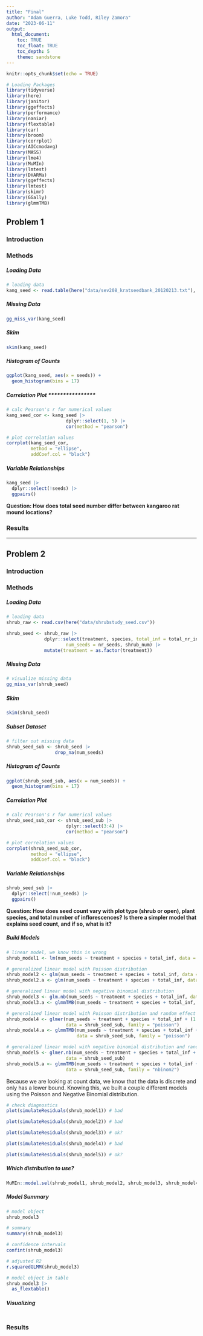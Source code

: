 ```yaml
---
title: "Final"
author: "Adam Guerra, Luke Todd, Riley Zamora"
date: "2023-06-11"
output: 
  html_document:
    toc: TRUE
    toc_float: TRUE
    toc_depth: 5
    theme: sandstone
---
```


```r
knitr::opts_chunk$set(echo = TRUE)

# Loading Packages
library(tidyverse)
library(here)
library(janitor)
library(ggeffects)
library(performance)
library(naniar) 
library(flextable) 
library(car)
library(broom)
library(corrplot)
library(AICcmodavg)
library(MASS)
library(lme4)
library(MuMIn)
library(lmtest)
library(DHARMa)
library(ggeffects)
library(lmtest)
library(skimr)
library(GGally)
library(glmmTMB)
```


## Problem 1


### Introduction


### Methods

##### Loading Data
```r
# loading data
kang_seed <- read.table(here("data/sev208_kratseedbank_20120213.txt"), sep=',', header = TRUE)
```

##### Missing Data
```r
gg_miss_var(kang_seed)
```

##### Skim
```r
skim(kang_seed)
```

##### Histogram of Counts
```r
ggplot(kang_seed, aes(x = seeds)) +
  geom_histogram(bins = 17)
```

##### Correlation Plot ****************
```r
# calc Pearson's r for numerical values
kang_seed_cor <- kang_seed |> 
                      dplyr::select(1, 5) |> 
                      cor(method = "pearson")

# plot correlation values
corrplot(kang_seed_cor,
         method = "ellipse",
         addCoef.col = "black")
```

##### Variable Relationships
```r
kang_seed |> 
  dplyr::select(!seeds) |> 
  ggpairs()
```

**Question: How does total seed number differ between kangaroo rat mound locations?**

### Results



---

## Problem 2


### Introduction



### Methods


##### Loading Data
```r
# loading data
shrub_raw <- read.csv(here("data/shrubstudy_seed.csv"))

shrub_seed <- shrub_raw |>
              dplyr::select(treatment, species, total_inf = total_nr_infl, 
                      num_seeds = nr_seeds, shrub_num) |>
              mutate(treatment = as.factor(treatment))
```

##### Missing Data
```r
# visualize missing data
gg_miss_var(shrub_seed)
```

##### Skim
```r
skim(shrub_seed)
```

##### Subset Dataset
```r
# filter out missing data
shrub_seed_sub <- shrub_seed |> 
                  drop_na(num_seeds) 
```

##### Histogram of Counts
```r
ggplot(shrub_seed_sub, aes(x = num_seeds)) +
  geom_histogram(bins = 17)
```

##### Correlation Plot
```r
# calc Pearson's r for numerical values
shrub_seed_sub_cor <- shrub_seed_sub |> 
                      dplyr::select(3:4) |> 
                      cor(method = "pearson")

# plot correlation values
corrplot(shrub_seed_sub_cor,
         method = "ellipse",
         addCoef.col = "black")
```

##### Variable Relationships
```r
shrub_seed_sub |> 
  dplyr::select(!num_seeds) |> 
  ggpairs()
```

**Question: How does seed count vary with plot type (shrub or open), plant species, and total number of inflorescences? Is there a simpler model that explains seed count, and if so, what is it?**

##### Build Models
```r
# linear model, we know this is wrong
shrub_model1 <- lm(num_seeds ~ treatment + species + total_inf, data = shrub_seed_sub)

# generalized linear model with Poisson distribution
shrub_model2 <- glm(num_seeds ~ treatment + species + total_inf, data = shrub_seed_sub, family = "poisson")
shrub_model2.a <- glm(num_seeds ~ treatment + species + total_inf, data = shrub_seed_sub, family = "poisson")

# generalized linear model with negative binomial distribution
shrub_model3 <- glm.nb(num_seeds ~ treatment + species + total_inf, data = shrub_seed_sub)
shrub_model3.a <- glmmTMB(num_seeds ~ treatment + species + total_inf, data = shrub_seed_sub, family = "nbinom2")

# generalized linear model with Poisson distribution and random effect of treatment
shrub_model4 <- glmer(num_seeds ~ treatment + species + total_inf + (1|shrub_num), 
                      data = shrub_seed_sub, family = "poisson")
shrub_model4.a <- glmmTMB(num_seeds ~ treatment + species + total_inf + (1|shrub_num), 
                          data = shrub_seed_sub, family = "poisson")

# generalized linear model with negative binomial distribution and random effect of treatment
shrub_model5 <- glmer.nb(num_seeds ~ treatment + species + total_inf + (1|shrub_num), 
                      data = shrub_seed_sub)
shrub_model5.a <- glmmTMB(num_seeds ~ treatment + species + total_inf + (1|shrub_num), 
                      data = shrub_seed_sub, family = "nbinom2")
```

Because we are looking at count data, we know that the data is discrete and only has a lower bound. Knowing this, we built a couple different models using the Poisson and Negative Binomial distribution.


```r
# check diagnostics
plot(simulateResiduals(shrub_model1)) # bad
```
```r
plot(simulateResiduals(shrub_model2)) # bad
```
```r
plot(simulateResiduals(shrub_model3)) # ok?
```
```r
plot(simulateResiduals(shrub_model4)) # bad
```
```r
plot(simulateResiduals(shrub_model5)) # ok?
```

##### Which distribution to use?
```r
MuMIn::model.sel(shrub_model1, shrub_model2, shrub_model3, shrub_model4, shrub_model5)
```

##### Model Summary
```r
# model object
shrub_model3
```
```r
# summary
summary(shrub_model3)
```

```r
# confidence intervals
confint(shrub_model3)
```
```r
# adjusted R2
r.squaredGLMM(shrub_model3)
```
```r
# model object in table
shrub_model3 |> 
  as_flextable()
```

##### Visualizing
```r

```



### Results
































